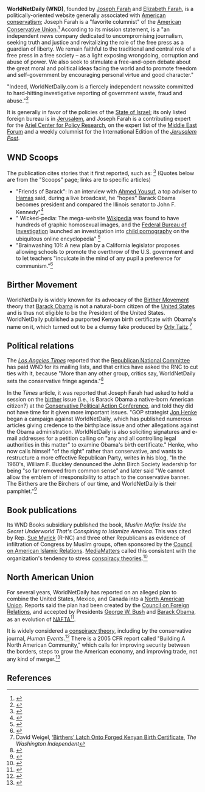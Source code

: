 {{subpages}}
{{TOC|right}}
'''WorldNetDaily (WND)''', founded by [[Joseph Farah]] and [[Elizabeth Farah]], is a politically-oriented website generally associated with [[American conservatism]]; Joseph Farah is a "favorite columnist" of the [[American Conservative Union]].<ref name=ACU>{{citation
 | title = Columnists
 | url = http://www.conservative.org/columnists/default.asp
 | publisher = [[American Conservative Union]]}}</ref>  According to its mission statement, is a "an independent news company dedicated to uncompromising journalism, seeking truth and justice and revitalizing the role of the free press as a guardian of liberty. We remain faithful to the traditional and central role of a free press in a free society – as a light exposing wrongdoing, corruption and abuse of power. We also seek to stimulate a free-and-open debate about the great moral and political ideas facing the world and to promote freedom and self-government by encouraging personal virtue and good character."

"Indeed, WorldNetDaily.com is a fiercely independent newssite committed to hard-hitting investigative reporting of government waste, fraud and abuse."<ref name=About>{{citation
 | url = http://www.wnd.com/About%20WND
 | title = About Us
 | publisher = WorldNetDaily.com}}</ref>

It is generally in favor of the policies of the [[State of Israel]]; its only listed foreign bureau is in [[Jerusalem]], and Joseph Farah is a contributing expert for the [[Ariel Center for Policy Research]], on the expert list of the [[Middle East Forum]] and a weekly columnist for the International Edition of the ''[[Jerusalem Post]]''.
==WND Scoops==
The publication cites stories that it first reported, such as: <ref name=Scoops>{{citation
 | title = WND Scoops: You read it here first!
 | url = http://www.wnd.com/WND%20Scoops
 | publisher = WorldNetDaily.com}}</ref> (Quotes below are from the "Scoops" page; links are to specific articles)
*"Friends of Barack": In an interview with [[Ahmed Yousuf]], a top adviser to  [[Hamas]] said, during a live broadcast, he "hopes" Barack Obama becomes president and compared the Illinois senator to John F. Kennedy"<ref name=WND2008-04-14>{{citation
 | title = Hamas terrorists make 2008 U.S. presidential pick: Cite need for change, excuse opposition to Carter meeting
 | date = 14 April 2008
 | author = [[Aaron Klein]]
 | url = http://www.wnd.com/index.php?pageId=61631}}</ref>
*" Wicked-pedia: The mega-website [[Wikipedia]] was found to have hundreds of graphic homosexual images, and the [[Federal Bureau of Investigation]] launched an investigation into [[child pornography]] on the ubiquitous online encyclopedia" <ref name=WND2008-05-08>{{citation
 |title =  Wikipedia debates kiddie porn action: Editors discuss whether to remove image, discovered by WND, investigated by FBI
 | date = 8 May 2008
 | author = [[Chelsea Schilling]]
 | url = http://www.wnd.com/index.php?fa=PAGE.view&pageId=63770}}</ref>
*"Brainwashing 101: A new plan by a California legislator proposes allowing schools to promote the overthrow of the U.S. government and to let teachers "inculcate in the mind of any pupil a preference for communism."<ref name=WND2008-03-04>{{citation
 | title = Next on school agenda: Teaching communism; Family advocate: 'Just when we thought indoctrination couldn't get any worse'
 | date = 4 March 2008
 | author = [[Bob Unruh]]
 | url = http://www.wnd.com/index.php?fa=PAGE.view&pageId=58061}}</ref>
==Birther Movement==
{{main|Birther Movement}}
WorldNetDaily is widely known for its advocacy of the [[Birther Movement]] theory that [[Barack Obama]] is not a natural-born citizen of the [[United States]] and is thus not eligible to be the President of the United States. WorldNetDaily published a purported Kenyan birth certificate with Obama's name on it, which turned out to be a clumsy fake produced by [[Orly Taitz]].<ref>David Weigel, [http://washingtonindependent.com/53494/birthers-latch-onto-forged-kenyan-birth-certificate ‘Birthers’ Latch Onto Forged Kenyan Birth Certificate], ''The Washington Independent''</ref>
==Political relations==
{{main|Restructuring of the U.S. political right}}
The ''[[Los Angeles Times]]'' reported that the [[Republican National Committee]] has paid WND for its mailing lists, and that critics have asked the RNC to cut ties with it, because "More than any other group, critics say, WorldNetDaily sets the conservative fringe agenda."<ref name=LAT2009-09-14>{{citation
 | title = Some fear GOP is being carried to the extreme: The Republican establishment hopes cooler heads will prevail over strongly anti-Obama parts of the conservative base.
 | date = 14 September 2009| author = Peter Wallsten | journal = Los Angeles Times
 | url = http://articles.latimes.com/2009/sep/14/nation/na-gop-fringe14}}</ref>

In the ''Times'' article, it was reported that Joseph Farah had asked to hold a session on the [[birther]] issue (i.e., is Barack Obama a native-born American citizen?) at the [[Conservative Political Action Conference]], and told they did not have time for it given more important issues. "GOP strategist [[Jon Henke]] began a campaign against WorldNetDaily, which has published numerous articles giving credence to the birthplace issue and other allegations against the Obama administration. WorldNetDaily is also soliciting signatures and e-mail addresses for a petition calling on "any and all controlling legal authorities in this matter" to examine Obama's birth certificate." Henke, who now calls himself "of the right" rather than conservative, and wants to restructure a more effective Republican Party, writes in his blog, "In the 1960's, William F. Buckley denounced the John Birch Society leadership for being "so far removed from common sense" and later said "We cannot allow the emblem of irresponsibility to attach to the conservative banner. The Birthers are the Birchers of our time, and WorldNetDaily is their pamphlet."<ref>{{citation
 | title = Organizing Against WorldNetDaily
 | author = [[Jon Henke]]
 | date = 31 August 2009
 | url = http://www.thenextright.com/jon-henke/organizing-against-worldnetdaily
 | journal = [[The NextRight]]}}</ref>

==Book publications==
Its WND Books subsidiary published the book, ''Muslim Mafia: Inside the Secret Underworld That's Conspiring to Islamize America''. This was cited by Rep. [[Sue Myrick]] (R-NC) and three other Republicans as evidence of infiltration of Congress by Muslim groups, often sponsored by the [[Council on American Islamic Relations]]. [[MediaMatters]] called this consistent with the organization's tendency to stress [[conspiracy theory|conspiracy theories]].<ref name=MM>{{citation
 | title =  Republican Lawmakers Leading Witch Hunt Against Muslim Group
 | date = October 15, 2009
 | url = http://mediamattersaction.org/factcheck/200910150008
 | journal = [[MediaMatters]]}}</ref>
==North American Union==
{{main|North American Union}}
For several years, WorldNetDaily has reported on an alleged plan to combine the United States, Mexico, and Canada into a [[North American Union]]. Reports said the plan had been created by the [[Council on Foreign Relations]], and accepted by Presidents [[George W. Bush]] and [[Barack Obama]], as an evolution of [[NAFTA]]<ref name=WND2009-10-23>{{citation
 | title = PREMEDITATED MERGER: Insider reveals secrets of North America plot; No 'conspiracy theory,' scheme hatched by CFR was sold to Bush, now Obama
 | date = 23 October 2009
 | author = [[Jerome Corsi]]
 | journal = WorldNetDaily.com
 | url = http://www.wnd.com/index.php?fa=PAGE.view&pageId=113913}}</ref>. 

It is widely considered a [[conspiracy theory]], including by the conservative journal, ''Human Events''.<ref name=HE>{{citation
 | url = http://www.humanevents.com/article.php?id=16103
 | title = Killing the North American Union Conspiracy
 | author = John Hawkins
 | date = 19 July 2007
 | journal = Human Events}}</ref> There is a 2005 CFR report called "Building A North American Community," which  calls for improving security between the borders, steps to grow the American economy, and improving trade, not any kind of merger.<ref name=CFR>{{citation
 | url = http://www.cfr.org/content/publications/attachments/NorthAmerica_TF_final.pdf
 | title = Building A North American Community
 | publisher = [[Council on Foreign Relations]]}}</ref>

==References==
{{reflist|2}}
